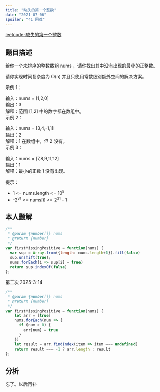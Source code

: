```yaml
---
title: "缺失的第一个整数"
date: "2021-07-06"
spoiler: "41 困难"
---
```


[leetcode-缺失的第一个整数](https://leetcode.cn/problems/first-missing-positive/description/)

## 题目描述

给你一个未排序的整数数组 nums ，请你找出其中没有出现的最小的正整数。  
  
请你实现时间复杂度为 O(n) 并且只使用常数级别额外空间的解决方案。  
   
  
示例 1：  
  
输入：nums = [1,2,0]  
输出：3  
解释：范围 [1,2] 中的数字都在数组中。  
示例 2：  
  
输入：nums = [3,4,-1,1]  
输出：2  
解释：1 在数组中，但 2 没有。  
示例 3：  
  
输入：nums = [7,8,9,11,12]  
输出：1  
解释：最小的正数 1 没有出现。  
   
  
提示：  
  
* 1 \<= nums.length \<= 10<sup>5</sup>  
* -2<sup>31</sup> \<= nums[i] \<= 2<sup>31</sup> - 1   

## 本人题解

```javascript
/**
 * @param {number[]} nums
 * @return {number}
 */
var firstMissingPositive = function(nums) {
  var sup = Array.from({length: nums.length+1}).fill(false)
  sup.unshift(true);
  nums.forEach(i => sup[i] = true)
  return sup.indexOf(false)
};
```

第二次 2025-3-14
```javascript
/**
 * @param {number[]} nums
 * @return {number}
 */
var firstMissingPositive = function(nums) {
    let arr = [true]
    nums.forEach(num => {
      if (num > 0) {
        arr[num] = true
      }
    })
    let result = arr.findIndex(item => item === undefined)
    return result === -1 ? arr.length : result
};
```

## 分析

忘了。以后再补